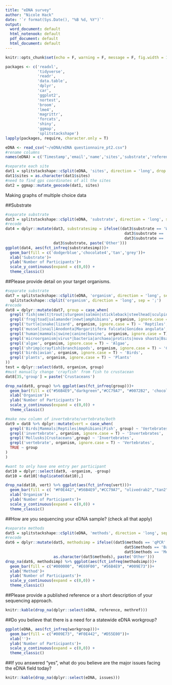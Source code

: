 ```yaml
---
title: "eDNA survey"
author: "Nicole Hack"
date: '`r format(Sys.Date(), "%B %d, %Y")`'
output:
  word_document: default
  html_notenook: default
  pdf_document: default
  html_document: default
---
```



```r
knitr::opts_chunk$set(echo = F, warning = F, message = F, fig.width = 15.5, fig.height = 9)
```

```r
packages <- c('readxl',
              'tidyverse',
              'readr',
              'data.table',
              'dplyr',
              'car',
              'ggplot2',
              'nortest',
              'broom',
              'lme4',
              'magrittr',
              'forcats',
              'shiny',
              'ggmap',
              'splitstackshape')
lapply(packages, require, character.only = T)
```

```r
eDNA <- read_csv("~/eDNA/eDNA questionnaire_pt2.csv")
#rename columns
names(eDNA) = c('Timestamp','email','name','sites','substrate','reference','organism','methods','methref','workgroup','issues')

#separate each site
dat1 = splitstackshape::cSplit(eDNA, 'sites', direction = 'long', drop = F)
dat1$sites = as.character(dat1$sites)
#need to find gps coordinates of all the sites 
dat2 = ggmap::mutate_geocode(dat1, sites)

```

Making graphs of multiple choice data

##Substrate

```r
#separate substrate 
dat3 = splitstackshape::cSplit(eDNA, 'substrate', direction = 'long', sep = ';')
#recode
dat4 = dplyr::mutate(dat3, substratesimp = ifelse((dat3$substrate == 'Water' |
                                                    dat3$substrate == 'Soil' |
                                                    dat3$substrate == 'Sediment'),
                     dat3$substrate, paste('Other')))
ggplot(dat4, aes(fct_infreq(substratesimp)))+
  geom_bar(fill = c('dodgerblue','chocolate4','tan','grey'))+
  xlab('Substrate')+
  ylab('Number of Participants')+
  scale_y_continuous(expand = c(0,0)) +
  theme_classic()
```

##Please provide detail on your target organisms.

```r
#separate substrate 
dat7 = splitstackshape::cSplit(eDNA, 'organism', direction = 'long', sep = ',') %>%
  splitstackshape::cSplit('organism', direction = 'long', sep = ';')
#recode
dat8 = dplyr::mutate(dat7, group = case_when(
  grepl('fish|smelt|trout|sturgeon|salmon|stickleback|steelhead|sculpin|minnow|goby|gill|Myxobolus cerebralis|Eulachon|lamprey|shark|ray', organism, ignore.case = T) ~ 'Fish',
  grepl('frog|toad|salamander|newt|amphibians', organism, ignore.case = T) ~ 'Amphibians',
  grepl('turtle|snake|lizard', organism, ignore.case = T) ~ 'Reptiles',
  grepl('mussel|snail|Anodonta|Margaritifera falcata|Gonidea angulata', organism, ignore.case = T) ~ 'Mollusks',
  grepl('human|mammals|swine|canine|bovine', organism, ignore.case = T) ~ 'Mammals',
  grepl('microorganism|virus*|bacteria|archaea|protists|nova shasta|Bsal|Bd|coliforms|microbe|E. coli|Enterococcus|Bacteroides', organism, ignore.case = T) ~ 'Microorgansims',
  grepl('algae', organism, ignore.case = T) ~ 'Algae',
  grepl('shrimp|crayfish|branchiopods', organism, ignore.case = T) ~ 'Crustaceans',
  grepl('birds|avian', organism, ignore.case = T) ~ 'Birds',
  grepl('plants', organism, ignore.case = T) ~ 'Plants'
))
test = dplyr::select(dat8, organism, group)
#must manually change 'crayfish' from fish to crustacean
dat8[35,'group'] = paste('Crustaceans')

drop_na(dat8, group) %>% ggplot(aes(fct_infreq(group)))+
  geom_bar(fill = c("#56B4E9","darkgreen","#CC79A7", "#0072B2", 'chocolate4', "firebrick","olivedrab","slategrey", "olivedrab2","tan2"))+
  xlab('Organism')+
  ylab('Number of Participants')+
  scale_y_continuous(expand = c(0,0)) +
  theme_classic()

#make new column of invertebrate/vertebrate/both
dat9 = dat8 %>% dplyr::mutate(vert = case_when(
  grepl('Birds|Mammals|Reptiles|Amphibians|Fish', group) ~ 'Vertebrates',
  grepl('invertebrate', organism, ignore.case = T) ~ 'Invertebrates',
  grepl('Mollusks|Crustaceans',group) ~ 'Invertebrates',
  grepl('vertebrate', organism, ignore.case = T) ~ 'Vertebrates',
  TRUE ~ group
)
)

#want to only have one entry per participant
dat10 = dplyr::select(dat9, -organism, -group)
dat10 = dat10[!duplicated(dat10),]

drop_na(dat10, vert) %>% ggplot(aes(fct_infreq(vert)))+
  geom_bar(fill = c( "#F0E442","#56B4E9","#CC79A7", "olivedrab2","tan2"))+
  xlab('Organism')+
  ylab('Number of Participants')+
  scale_y_continuous(expand = c(0,0)) +
  theme_classic()
```


##How are you sequencing your eDNA sample? (check all that apply) 

```r
#separate methods
dat5 = splitstackshape::cSplit(eDNA, 'methods', direction = 'long', sep = ';')
#recode
dat6 = dplyr::mutate(dat5, methodsimp = ifelse((dat5$methods == 'qPCR' |
                                                    dat5$methods == 'Barcode sequencing' |
                                                    dat5$methods == 'Metabarcode sequencing'),
                     as.character(dat5$methods), paste('Other')))
drop_na(dat6, methodsimp) %>% ggplot(aes(fct_infreq(methodsimp)))+
  geom_bar(fill = c("#000000", "#E69F00", "#56B4E9", "#009E73"))+
  xlab('Method')+
  ylab('Number of Participants')+
  scale_y_continuous(expand = c(0,0)) +
  theme_classic()
```

##Please provide a published reference or a short description of your sequencing approach.

```r
knitr::kable(drop_na(dplyr::select(eDNA, reference, methref)))
```


##Do you believe that there is a need for a statewide eDNA workgroup?

```r
ggplot(eDNA, aes(fct_infreq(workgroup)))+
  geom_bar(fill = c("#009E73", "#F0E442", "#D55E00"))+
  xlab('')+
  ylab('Number of Participants')+
  scale_y_continuous(expand = c(0,0)) +
  theme_classic()
```

##If you answered "yes", what do you believe are the major issues facing the eDNA field today? 

```r
knitr::kable(drop_na(dplyr::select(eDNA, issues)))
```

